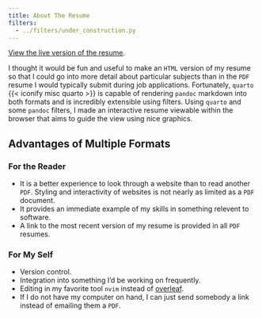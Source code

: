```yaml
---
title: About The Resume
filters:
  - ../filters/under_construction.py
---
```


[View the live version of the resume](/resume).

I thought it would be fun and useful to make an `HTML` version of my resume so that I could go into more detail about particular subjects than in the `PDF` resume I would typically submit during job applications.
Fortunately, `quarto` {{< iconify misc quarto >}} is capable of rendering `pandoc` markdown into both formats and is incredibly extensible using filters.
Using `quarto` and some `pandoc` filters, I made an interactive resume viewable within the browser that aims to guide the view using nice graphics.

## Advantages of Multiple Formats

### For the Reader

- It is a better experience to look through a website than to read another `PDF`.
  Styling and interactivity of websites is not nearly as limited as a `PDF` document.
- It provides an immediate example of my skills in something relevent to software.
- A link to the most recent version of my resume is provided in all `PDF` resumes.

### For My Self

- Version control.
- Integration into something I'd be working on frequently.
- Editing in my favorite tool `nvim` instead of [overleaf](https://overleaf.com).
- If I do not have my computer on hand, I can just send somebody a link instead of emailing them a `PDF`.
